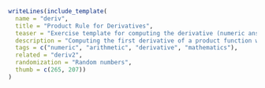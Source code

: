```r
writeLines(include_template(
  name = "deriv",
  title = "Product Rule for Derivatives",
  teaser = "Exercise template for computing the derivative (numeric answer) of a production function with factors of type x<sup>a</sup> and exp(b * x) at a given point c, with randomly-drawn a, b, and c.",
  description = "Computing the first derivative of a product function with two factors and randomly-drawn parameters, using the product rule. In addition to the correct solution, four false alternatives are generated through <code class=\"highlighter-rouge\">num_to_schoice()</code> by providing two common errors along with a range and minimal delta for two further random solutions.",
  tags = c("numeric", "arithmetic", "derivative", "mathematics"),
  related = "deriv2",
  randomization = "Random numbers",
  thumb = c(265, 207))
)
```

